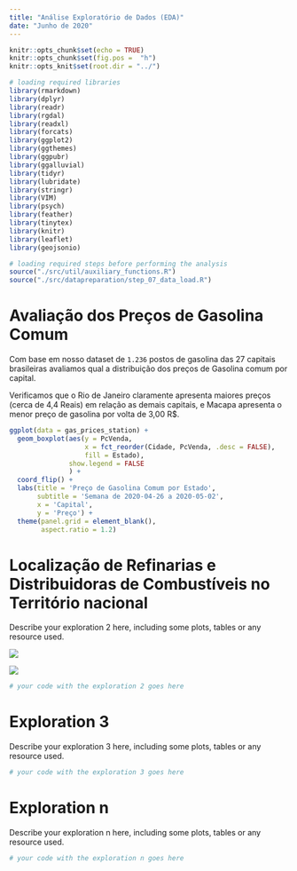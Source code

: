 ```yaml
---
title: "Análise Exploratório de Dados (EDA)"
date: "Junho de 2020"
---
```


```r
knitr::opts_chunk$set(echo = TRUE)
knitr::opts_chunk$set(fig.pos =  "h")
knitr::opts_knit$set(root.dir = "../")

# loading required libraries
library(rmarkdown)
library(dplyr)
library(readr)
library(rgdal)
library(readxl)
library(forcats)
library(ggplot2)
library(ggthemes)
library(ggpubr)
library(ggalluvial)
library(tidyr)
library(lubridate)
library(stringr)
library(VIM)
library(psych)
library(feather)
library(tinytex)
library(knitr)
library(leaflet)
library(geojsonio)
```

```r
# loading required steps before performing the analysis
source("./src/util/auxiliary_functions.R")
source("./src/datapreparation/step_07_data_load.R")
```

# Avaliação dos Preços de Gasolina Comum

Com base em nosso dataset de `1.236` postos de gasolina das 27 capitais brasileiras avaliamos qual a distribuição dos preços de Gasolina comum por capital.

Verificamos que o Rio de Janeiro claramente apresenta maiores preços (cerca de 4,4 Reais) em relação as demais capitais, e Macapa apresenta o menor preço de gasolina por volta de 3,00 R$.

```r
ggplot(data = gas_prices_station) +
  geom_boxplot(aes(y = PcVenda, 
                   x = fct_reorder(Cidade, PcVenda, .desc = FALSE),
                   fill = Estado), 
               show.legend = FALSE
               ) +
  coord_flip() +
  labs(title = 'Preço de Gasolina Comum por Estado',
       subtitle = 'Semana de 2020-04-26 a 2020-05-02',
       x = 'Capital',
       y = 'Preço') + 
  theme(panel.grid = element_blank(),
        aspect.ratio = 1.2)
```

# Localização de Refinarias e Distribuidoras de Combustíveis no Território nacional

Describe your exploration 2 here, including some plots, tables or any resource used.

![](https://raw.githubusercontent.com/ldaniel/Spatial-Statistics-Applications/master/visualizations/EDA/loc_dist_combust.svg)

![](https://raw.githubusercontent.com/ldaniel/Spatial-Statistics-Applications/master/visualizations/EDA/loc_refin_combust.svg)


```r
# your code with the exploration 2 goes here
```


# Exploration 3

Describe your exploration 3 here, including some plots, tables or any resource used.

```r
# your code with the exploration 3 goes here
```

# Exploration n

Describe your exploration n here, including some plots, tables or any resource used.

```r
# your code with the exploration n goes here
```
